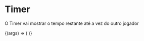 
<Meta title='Components/Contador' component={Timer} />

# Timer

O Timer vai mostrar o tempo restante até a vez do outro jogador

<ArgsTable of={Timer} />

<Canvas>
  <Story
    name='Timer Component'
    args={{
      initialPosition: 10,
      labelText: 'Your Turn',
      time: 10,
      width: '300px',
    }}
  >
    {(args) => (
      <Provider store={store}>
        <Timer {...args} />
      </Provider>
    )}
  </Story>
</Canvas>
